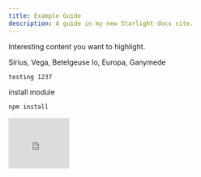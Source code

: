 ```yaml
---
title: Example Guide
description: A guide in my new Starlight docs site.
---
```



<Card title="Check this out">Interesting content you want to highlight.</Card>

<CardGrid>
  <Card title="Stars" icon="star">
    Sirius, Vega, Betelgeuse
  </Card>
  <Card title="Moons" icon="moon">
    Io, Europa, Ganymede
  </Card>
</CardGrid>

```sh
testing 1237
```
<Aside type="caution" title="Watch out!">

install module

```bash title="Installing dependencies…"
npm install
```
</Aside>

<iframe width="120" height="100" src="https://www.youtube.com/embed/O7EQ000JYx4?si=nZqYV7wWipn0_Zah" title="YouTube video player" frameborder="0" allow="accelerometer; autoplay; clipboard-write; encrypted-media; gyroscope; picture-in-picture; web-share" referrerpolicy="strict-origin-when-cross-origin" allowfullscreen></iframe>
